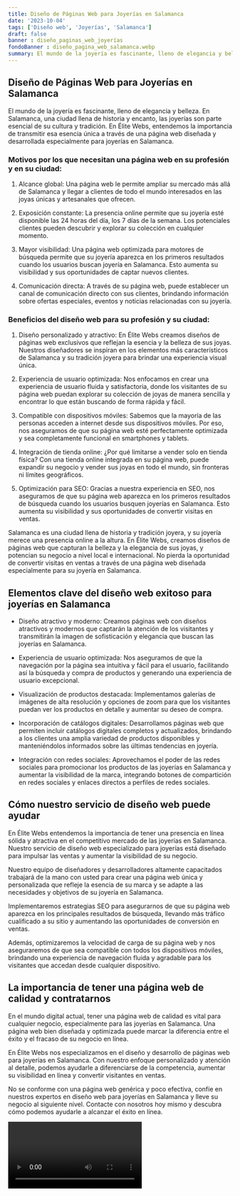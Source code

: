 ```yaml
---
title: Diseño de Páginas Web para Joyerías en Salamanca
date: '2023-10-04'
tags: ['Diseño web', 'Joyerías', 'Salamanca']
draft: false
banner : diseño_paginas_web_joyerías
fondoBanner : diseño_pagina_web_salamanca.webp
summary: El mundo de la joyería es fascinante, lleno de elegancia y belleza. En Salamanca, una ciudad llena de historia y encanto, las joyerías son parte esencial de su cultura y tradición. En Élite Webs, entendemos la importancia de transmitir esa esencia única a través de una página web diseñada y desarrollada especialmente para joyerías en Salamanca.
---
```


## Diseño de Páginas Web para Joyerías en Salamanca

El mundo de la joyería es fascinante, lleno de elegancia y belleza. En Salamanca, una ciudad llena de historia y encanto, las joyerías son parte esencial de su cultura y tradición. En Élite Webs, entendemos la importancia de transmitir esa esencia única a través de una página web diseñada y desarrollada especialmente para joyerías en Salamanca.

### Motivos por los que necesitan una página web en su profesión y en su ciudad:

1. Alcance global: Una página web le permite ampliar su mercado más allá de Salamanca y llegar a clientes de todo el mundo interesados en las joyas únicas y artesanales que ofrecen.

2. Exposición constante: La presencia online permite que su joyería esté disponible las 24 horas del día, los 7 días de la semana. Los potenciales clientes pueden descubrir y explorar su colección en cualquier momento.

3. Mayor visibilidad: Una página web optimizada para motores de búsqueda permite que su joyería aparezca en los primeros resultados cuando los usuarios buscan joyería en Salamanca. Esto aumenta su visibilidad y sus oportunidades de captar nuevos clientes.

4. Comunicación directa: A través de su página web, puede establecer un canal de comunicación directo con sus clientes, brindando información sobre ofertas especiales, eventos y noticias relacionadas con su joyería.

### Beneficios del diseño web para su profesión y su ciudad:

1. Diseño personalizado y atractivo: En Élite Webs creamos diseños de páginas web exclusivos que reflejan la esencia y la belleza de sus joyas. Nuestros diseñadores se inspiran en los elementos más característicos de Salamanca y su tradición joyera para brindar una experiencia visual única.

2. Experiencia de usuario optimizada: Nos enfocamos en crear una experiencia de usuario fluida y satisfactoria, donde los visitantes de su página web puedan explorar su colección de joyas de manera sencilla y encontrar lo que están buscando de forma rápida y fácil.

3. Compatible con dispositivos móviles: Sabemos que la mayoría de las personas acceden a internet desde sus dispositivos móviles. Por eso, nos aseguramos de que su página web esté perfectamente optimizada y sea completamente funcional en smartphones y tablets.

4. Integración de tienda online: ¿Por qué limitarse a vender solo en tienda física? Con una tienda online integrada en su página web, puede expandir su negocio y vender sus joyas en todo el mundo, sin fronteras ni límites geográficos.

5. Optimización para SEO: Gracias a nuestra experiencia en SEO, nos aseguramos de que su página web aparezca en los primeros resultados de búsqueda cuando los usuarios busquen joyerías en Salamanca. Esto aumenta su visibilidad y sus oportunidades de convertir visitas en ventas.

Salamanca es una ciudad llena de historia y tradición joyera, y su joyería merece una presencia online a la altura. En Élite Webs, creamos diseños de páginas web que capturan la belleza y la elegancia de sus joyas, y potencian su negocio a nivel local e internacional. No pierda la oportunidad de convertir visitas en ventas a través de una página web diseñada especialmente para su joyería en Salamanca.

<GifSeo />

<Cta />

## Elementos clave del diseño web exitoso para joyerías en Salamanca

- Diseño atractivo y moderno: Creamos páginas web con diseños atractivos y modernos que captarán la atención de los visitantes y transmitirán la imagen de sofisticación y elegancia que buscan las joyerías en Salamanca.

- Experiencia de usuario optimizada: Nos aseguramos de que la navegación por la página sea intuitiva y fácil para el usuario, facilitando así la búsqueda y compra de productos y generando una experiencia de usuario excepcional.

- Visualización de productos destacada: Implementamos galerías de imágenes de alta resolución y opciones de zoom para que los visitantes puedan ver los productos en detalle y aumentar su deseo de compra.

- Incorporación de catálogos digitales: Desarrollamos páginas web que permiten incluir catálogos digitales completos y actualizados, brindando a los clientes una amplia variedad de productos disponibles y manteniéndolos informados sobre las últimas tendencias en joyería.

- Integración con redes sociales: Aprovechamos el poder de las redes sociales para promocionar los productos de las joyerías en Salamanca y aumentar la visibilidad de la marca, integrando botones de compartición en redes sociales y enlaces directos a perfiles de redes sociales.

## Cómo nuestro servicio de diseño web puede ayudar

En Élite Webs entendemos la importancia de tener una presencia en línea sólida y atractiva en el competitivo mercado de las joyerías en Salamanca. Nuestro servicio de diseño web especializado para joyerías está diseñado para impulsar las ventas y aumentar la visibilidad de su negocio.

Nuestro equipo de diseñadores y desarrolladores altamente capacitados trabajará de la mano con usted para crear una página web única y personalizada que refleje la esencia de su marca y se adapte a las necesidades y objetivos de su joyería en Salamanca.

Implementaremos estrategias SEO para asegurarnos de que su página web aparezca en los principales resultados de búsqueda, llevando más tráfico cualificado a su sitio y aumentando las oportunidades de conversión en ventas.

Además, optimizaremos la velocidad de carga de su página web y nos aseguraremos de que sea compatible con todos los dispositivos móviles, brindando una experiencia de navegación fluida y agradable para los visitantes que accedan desde cualquier dispositivo.

## La importancia de tener una página web de calidad y contratarnos

En el mundo digital actual, tener una página web de calidad es vital para cualquier negocio, especialmente para las joyerías en Salamanca. Una página web bien diseñada y optimizada puede marcar la diferencia entre el éxito y el fracaso de su negocio en línea.

En Élite Webs nos especializamos en el diseño y desarrollo de páginas web para joyerías en Salamanca. Con nuestro enfoque personalizado y atención al detalle, podemos ayudarle a diferenciarse de la competencia, aumentar su visibilidad en línea y convertir visitantes en ventas.

No se conforme con una página web genérica y poco efectiva, confíe en nuestros expertos en diseño web para joyerías en Salamanca y lleve su negocio al siguiente nivel. Contacte con nosotros hoy mismo y descubra cómo podemos ayudarle a alcanzar el éxito en línea.

<Video />

<CtaBot job='Joyerías' city='Salamanca'/>

<Gmaps query='Salamanca+españa+maps' />